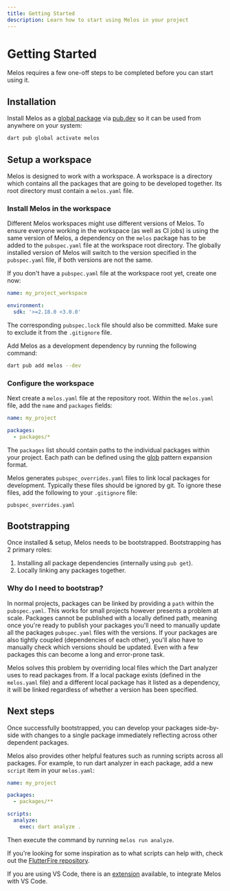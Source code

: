 ```yaml
---
title: Getting Started
description: Learn how to start using Melos in your project
---
```


# Getting Started

Melos requires a few one-off steps to be completed before you can start using
it.

## Installation

Install Melos as a
[global package](https://dart.dev/tools/pub/cmd/pub-global#running-a-script-from-your-path)
via [pub.dev](https://pub.dev/) so it can be used from anywhere on your system:

```bash
dart pub global activate melos
```

## Setup a workspace

Melos is designed to work with a workspace. A workspace is a directory which
contains all the packages that are going to be developed together. Its root
directory must contain a `melos.yaml` file.

### Install Melos in the workspace

Different Melos workspaces might use different versions of Melos. To ensure
everyone working in the workspace (as well as CI jobs) is using the same version
of Melos, a dependency on the `melos` package has to be added to the
`pubspec.yaml` file at the workspace root directory. The globally installed
version of Melos will switch to the version specified in the `pubspec.yaml`
file, if both versions are not the same.

If you don't have a `pubspec.yaml` file at the workspace root yet, create one
now:

```yaml
name: my_project_workspace

environment:
  sdk: '>=2.18.0 <3.0.0'
```

The corresponding `pubspec.lock` file should also be committed. Make sure to
exclude it from the `.gitignore` file.

Add Melos as a development dependency by running the following command:

```bash
dart pub add melos --dev
```

### Configure the workspace

Next create a `melos.yaml` file at the repository root. Within the `melos.yaml`
file, add the `name` and `packages` fields:

```yaml
name: my_project

packages:
  - packages/*
```

The `packages` list should contain paths to the individual packages within your
project. Each path can be defined using the
[glob](https://docs.python.org/3/library/glob.html) pattern expansion format.

Melos generates `pubspec_overrides.yaml` files to link local packages for
development. Typically these files should be ignored by git. To ignore these
files, add the following to your `.gitignore` file:

```
pubspec_overrides.yaml
```

## Bootstrapping

Once installed & setup, Melos needs to be bootstrapped. Bootstrapping has 2
primary roles:

1. Installing all package dependencies (internally using `pub get`).
2. Locally linking any packages together.

### Why do I need to bootstrap?

In normal projects, packages can be linked by providing a `path` within the
`pubspec.yaml`. This works for small projects however presents a problem at
scale. Packages cannot be published with a locally defined path, meaning once
you're ready to publish your packages you'll need to manually update all the
packages `pubspec.yaml` files with the versions. If your packages are also
tightly coupled (dependencies of each other), you'll also have to manually check
which versions should be updated. Even with a few packages this can become a
long and error-prone task.

Melos solves this problem by overriding local files which the Dart analyzer uses
to read packages from. If a local package exists (defined in the `melos.yaml`
file) and a different local package has it listed as a dependency, it will be
linked regardless of whether a version has been specified.

## Next steps

Once successfully bootstrapped, you can develop your packages side-by-side with
changes to a single package immediately reflecting across other dependent
packages.

Melos also provides other helpful features such as running scripts across all
packages. For example, to run dart analyzer in each package, add a new `script`
item in your `melos.yaml`:

```yaml
name: my_project

packages:
  - packages/**

scripts:
  analyze:
    exec: dart analyze .
```

Then execute the command by running `melos run analyze`.

If you're looking for some inspiration as to what scripts can help with, check
out the
[FlutterFire repository](https://github.com/firebase/flutterfire/blob/master/melos.yaml).

If you are using VS Code, there is an [extension](/ide-support#vs-code)
available, to integrate Melos with VS Code.
